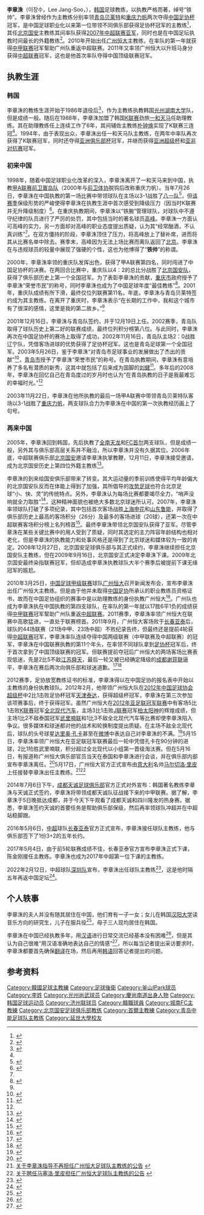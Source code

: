{{noteta|G1=足球}}
{{football manager infobox
| playername = 李章洙
| fullname = 이장수 
| englishfullname = Lee Jang-Soo
| nickname = 
| image = [[File:Lee_Jang-Soo.JPG|250px]]
| countryofbirth = {{KOR}}
| cityofbirth = [[庆尚南道|庆尚南道]][[咸安郡|咸安郡]]
| dateofbirth = {{birth date and age|1956|10|15}} 
| height = 
| position =　教练 (退役前为[[后卫|后卫]])
| currentclub = 
| years = 1980-1981<br>1981-1983<br>1983-1986
| clubs = [[釜山I'Park|大宇]]<br>[[尚州尚武足球俱乐部|陆军]] (服兵役)<br>[[济州联足球俱乐部|油公象]]
| caps(goals) = <br><br>53 (8)
| nationalyears = 
| nationalteam = 
| nationalcaps(goals) = 
| manageryears = 1987<br>1988-1991<br>1992-1995<br>1996<br>1998-2001<br>2002-2003<br>2004<br>2005-2006<br>2007-2009<br>2010-2012<br>2014<br>2016-2017<br>2022-
| managerclubs = 湖南大学<br>[[城南一和天马|一和天马]] (教练员)<br>一和天马 (助理教练)<br>[[城南一和天马|天安一和天马]]<br>[[重庆力帆|重庆力帆]]<br>[[青岛贝莱特|青岛贝莱特]]<br>[[全南天龙|全南天龙]]<br>[[FC首尔|FC首尔]]<br>[[北京国安|北京国安]]<br>[[广州恒大|广州恒大]]<br>[[成都天诚|成都天诚]]<br>[[长春亚泰|长春亚泰]]<br>[[深圳市足球俱乐部|深圳]]
}}

'''李章洙'''（이장수，Lee Jang-Soo，{{bd|1956年|10月15日|catIdx=L李}}），[[韩国|韩国]]足球教练，以执教严格而著，绰号“铁帅”。李章洙曾经作为主教练分别率领[[青岛贝莱特|青岛贝莱特]]和[[重庆力帆|重庆力帆]]两次夺得[[中国足协杯|中国足协杯]]冠军，是中国足球职业化以来第一位带领不同俱乐部获得足协杯冠军的主教练<ref name="盘点李章洙中国足迹">{{cite web|url=http://sports.sina.com.cn/j/2006-11-23/06532583408.shtml|title=李盘点李章洙中国足迹：封杀高峰 怒向假球痛宰同族|accessdate=2008-11-21|work=新浪体育|archive-date=2020-03-15|archive-url=https://web.archive.org/web/20200315041655/http://sports.sina.com.cn/j/2006-11-23/06532583408.shtml|dead-url=no}}</ref>，其任[[北京国安|北京国安]]主教练其间率队获得[[2007年中国足球超级联赛|2007年中超联赛]][[亚军|亚军]]，同时也是在中国足坛执教时间最长的外籍教练<ref>{{cite web|url=http://sports.dzwww.com/zuqiuzixun/gnzq/200704/t20070420_2117405.htm|title=李章洙:屠劲旅靠狡猾 打弱旅倒难进球|accessdate=2008-11-21|work=京华时报|archive-date=2020-03-15|archive-url=https://web.archive.org/web/20200315041706/http://sports.dzwww.com/zuqiuzixun/gnzq/200704/t20070420_2117405.htm|dead-url=no}}</ref>。2010年开始出任[[广州恒大|广州恒大]]主教练，在率队的第一年就获得[[中甲联赛|中甲联赛]]冠军幚助广州队重返中超联赛。2011年又率领广州恒大以升班马身分获得[[中超联赛|中超联赛]]冠军，这也是他首次率队夺得中国顶级联赛冠军。

==执教生涯==
===韩国===
李章洙的教练生涯开始于1986年退役后<ref name="李章洙做客新浪畅聊07国安争冠幕后的故事">{{cite web|url=http://sports.enorth.com.cn/system/2007/11/20/002359665.shtml|title=李章洙做客新浪畅聊07国安争冠幕后的故事|accessdate=2008-11-21|work=北方网|archive-date=2019-08-27|archive-url=https://web.archive.org/web/20190827114857/http://sports.enorth.com.cn/system/2007/11/20/002359665.shtml|dead-url=no}}</ref>，作为主教练执教韩国[[光州|光州]][[湖南大学_(韩国)|湖南大学]]队，但是成绩一般。随后在1988年，李章洙加盟了韩国[[K联赛|K联赛]]劲旅[[城南一和天马|一和天马]]任助理教练。其在助理教练任上连续工作了6年，其间辅佐主教练[[朴钟焕|朴钟焕]]实现了K联赛三连冠<ref name="李章洙做客新浪畅聊07国安争冠幕后的故事"/>。1994年，由于表现出众，李章洙出任一和天马队主教练，在两年中率队再次获得了K联赛冠军，同时还夺得[[亚洲俱乐部锦标赛|亚洲俱乐部杯]]冠军，并继而获得[[亚洲超级杯|亚洲超级杯]]和[[亚非对抗赛|亚非对抗赛]]冠军。

===初来中国===
1998年，随着中国足球职业化改革的深入，李章洙离开了一和天马来到中国，执教[[甲A联赛|甲A联赛]][[重庆两江竞技足球俱乐部|前卫寰岛队]]（2000年与[[中国前卫体育协会|前卫体协]]脱钩后改称重庆力帆）。当年7月26日，李章洙在中国执教的第一场比赛中带领球队在主场以3-1战胜了[[八一足球俱乐部|八一队]]<ref name="李章洙其人：两获足协杯冠军 两度求辞">{{cite web|url=http://sports.sina.com.cn/c/2006-11-20/13292578549.shtml|title=“荣誉市民”李章洙其人：两获足协杯冠军 两度求辞|accessdate=2008-11-21|work=北京晚报|archive-date=2019-08-22|archive-url=https://web.archive.org/web/20190822124951/http://sports.sina.com.cn/c/2006-11-20/13292578549.shtml|dead-url=no}}</ref>，但[[1998年中国足球甲A联赛|该赛季]]保级形势的严峻使得李章洙在执教生涯中首次感受到降级压力（因当时K联赛并无升降级制度）<ref>{{cite news|url=http://news.sohu.com/20070411/n249367013.shtml|title=李章洙“请”球迷吃火锅|work=[[北京晚报|北京晚报]]|date=2007-04-11|accessdate=2021-08-12|archive-date=2021-08-12|archive-url=https://web.archive.org/web/20210812091817/http://news.sohu.com/20070411/n249367013.shtml|dead-url=no}}</ref>。在重庆执教期间，李章洙以“铁腕”管理球队，对球队中不遵守纪律的队员进行了严厉的处罚，其中包括当时的著名球员[[高峰_(足球运动员)|高峰]]。李章洙一方面认可高峰的实力，另一方面却对高峰的职业态度提出质疑，认为其“经常酗酒，不认真训练”<ref name="盘点李章洙中国足迹"/>。在双方僵持的阶段，李章洙顶住了压力，将高峰放上了替补席，进而将其从比赛名单中除去。赛季末，高峰因为无法上场比赛而离队返回了[[北京|北京]]。李章洙在与违规球员的较量中展现了强硬的个性，这也为他博得了“'''铁帅'''”的称谓。

2000年，李章洙率领的重庆队发挥出色，获得了甲A联赛第四名，同时闯进了中国足协杯的决赛。在两回合比赛中，重庆队以4：2的总比分战胜了[[北京国安队|北京国安队]]，获得了俱乐部历史上第一个全国冠军。为了表彰李章洙的贡献，[[重庆市|重庆市]]政府授予了李章洙“荣誉市民”的称号，同时李章洙也成为了中国足球年度“最佳教练”<ref name="李章洙简介">{{cite web|url=http://www.dzwww.com/tiyu/tiyujingcaitupian/lvyinmingxing/t20040406_184253.htm|title=李章洙 简介|accessdate=2008-11-21|work=大众网|archive-date=2020-03-15|archive-url=https://web.archive.org/web/20200315041716/http://www.dzwww.com/tiyu/tiyujingcaitupian/lvyinmingxing/t20040406_184253.htm|dead-url=no}}</ref>。2001年，重庆队成绩有所下滑，最终仅位列联赛第11名，年底，李章洙与青岛贝莱特签约成为其主教练。在离开了重庆时，李章洙表示“在长期的工作中，我和这个城市有了很深的感情，这里是我的第二故乡。”<ref name="盘点李章洙中国足迹"/>

2001年12月16日，李章洙与青岛队签约，并于12月19日上任。2002赛季，青岛队取得了球队历史上第二好的联赛成绩，最终位列积分榜第八位。与此同时，李章洙再次在中国足协杯的赛场上取得了成功，2002年11月16日，青岛队主场2：0战胜辽宁队，凭借客场进球的优势获得了足协杯冠军。这也是青岛足球第一个全国冠军。2003年5月26日，鉴于李章洙“对青岛市足球事业的发展做出了杰出的贡献”<ref name="青岛人大常委会通过议案 李章洙加入“青岛籍”">{{cite web |url=http://www.chinanews.com.cn/n/2003-05-26/26/307120.html|title=青岛人大常委会通过议案 李章洙加入“青岛籍”|accessdate=2008-11-21 |work= 青岛新闻网-青岛早报}}</ref>，[[青岛市|青岛市]]授予了李章洙“荣誉市民”的称号。在青岛执教期间，李章洙有意培养了多名有潜质的新秀，这其中就包括了后来成为国脚的[[刘健_(足球运动员)|刘健]]<ref name="李章洙回想带颐中问鼎足协杯时光：那是幸运日">{{cite web|url=http://sports.sohu.com/20081117/n260685625.shtml|title=“李章洙回想带颐中问鼎足协杯时光：那是幸运日|accessdate=2008-11-21|work=青岛新闻网-青岛早报|archive-date=2020-03-15|archive-url=https://web.archive.org/web/20200315041731/https://sports.sohu.com/20081117/n260685625.shtml|dead-url=no}}</ref>。多年后的2008年，李章洙在回忆自己在青岛度过的岁月时也认为“在青岛执教的日子是我最难忘的幸福时光。”<ref name="李章洙回想带颐中问鼎足协杯时光：那是幸运日"/>

2003年11月22日，李章洙在他所执教的最后一场甲A联赛中带领青岛贝莱特队客场以3-1战胜了[[重庆力帆|重庆力帆]]，两支球队合力为李章洙在中国的第一次执教经历画上了句号。

===再来中国===
2005年，李章洙回到韩国，先后执教了[[全南天龙|全南天龙]]和[[FC首尔|FC首尔]]两支球队，但是成绩一般，另外其与俱乐部高层关系并不融洽，所以李章洙并没有久据其位。2006年底，中超联赛俱乐部[[北京国安|北京国安]]邀请李章洙执掌教鞭，12月11日，李章洙接受邀请，成为北京国安历史上第四位外籍主教练<ref name="国安正式宣布李章洙掌印 两年合同绑定正直铁帅">{{cite web|url=http://news.xinhuanet.com/sports/2006-12/03/content_5426282.htm|title=国安正式宣布李章洙掌印 两年合同绑定正直铁帅|accessdate=2008-11-21|work=新华网|archive-date=2007-01-10|archive-url=https://web.archive.org/web/20070110164652/http://news.xinhuanet.com/sports/2006-12/03/content_5426282.htm|dead-url=no}}</ref>。

李章洙的到来给国安俱乐部带来了转变。其大运动量的季前训练使得平均年龄偏大的北京国安队反而在体能上得到了加强，其所倡导的[[攻势足球|攻势足球]]也符合北京足球“小、快、灵”的传统特点。另外，李章洙认为每场比赛都要竭尽全力，“哨声没响就全力取胜”<ref name="国安演绎绝杀戏法 李章洙：哨声没响就全力取胜">{{cite web|url=http://sports.sohu.com/20070917/n252190579.shtml|title=国安演绎绝杀戏法 李章洙：哨声没响就全力取胜|accessdate=2008-11-21|work=京华时报|archive-date=2012-03-11|archive-url=https://web.archive.org/web/20120311192243/http://sports.sohu.com/20070917/n252190579.shtml|dead-url=no}}</ref>，这种精神面貌也被绝大多数北京球迷所认可。2007年，李章洙率领球队打破了多项纪录，其中包括首次客场战胜[[上海申花|上海申花]]和[[山东鲁能|山东鲁能]]，并取得了俱乐部历史上最高的客场积分（26分）及最多的客场进球（20球），还第一次在中超联赛客场积分榜上名列榜首<ref name="御林军07创14年最佳战绩 一分之差缔造悲情英雄">{{cite web|url=http://sports.sohu.com/20071114/n253257152.shtml|title=御林军07创14年最佳战绩 一分之差缔造悲情英雄|accessdate=2008-11-21|work=搜狐体育|archive-date=2007-11-16|archive-url=https://web.archive.org/web/20071116151548/http://sports.sohu.com/20071114/n253257152.shtml|dead-url=no}}</ref>。最终李章洙带领北京国安队获得了亚军。尽管李章洙在某些关键比赛中的用人受到了质疑，同时其选定的主力阵容年龄结构也相对老化，但是李章洙的执教能力和处事风格还是得到了北京球迷和媒体较为一致的肯定。2008年12月27日，北京国安足球俱乐部与其正式续约，李章洙继续担任北京国安队主教练，但在2009年9月16日，北京国安正式决定李章洙下课。2009年北京国安最终染指联赛冠军，但却造成李章洙执教球队大半个赛季后被提前下课无缘冠军的尴尬。

2010年3月25日，[[中国足球甲级联赛|中国足球甲级联赛]]球队[[广州恒大|广州恒大]]召开新闻发布会，宣布李章洙出任广州恒大主教练。但是由于他并未取得[[中国足协|中国足协]]所承认的职业教练员资格证书，故而在中国足协组织的赛事中是以助理教练的身份执教广州恒大<ref name="李章洙只是恒大助教 足协默许助理教练出席发布会">{{cite web |url=http://sports.people.com.cn/GB/14501568.html |title=李章洙只是恒大助教 足协默许助理教练出席发布会 |accessdate=2011-04-28 |work=人民网 |archive-date=2020-03-15 |archive-url=https://web.archive.org/web/20200315041752/http://sports.people.com.cn/GB/14501568.html |dead-url=no }}</ref>。广州队也成为李章洙执在中国执教的第四支球队，在率队的第一年就以17胜6平1负的成绩获得[[中甲联赛|中甲联赛]]冠军幚助广州队重返[[中超联赛|中超联赛]]。2011赛季，李章洙率领广州恒大在联赛中高歌猛进，一直处于联赛榜首。2011年9月，广州恒大客场败于[[长春亚泰|长春亚泰]]后，球队的44场联赛（21场中甲、23场中超）不败纪录告终，但最终还是提前4轮获得[[中超联赛|中超联赛]]冠军，李章洙率队连续夺得中国两级联赛（中甲联赛及中超联赛）的冠军，李章洙在中国联赛执教的第11个年头，在率领不同球队拿到[[中国足协杯|足协杯]]冠军后，终于首次拿到了中国顶级联赛的冠军。但联赛提前夺冠后广州恒大的两场客场比赛表现低迷，先是2比5不敌[[江苏舜天足球俱乐部|江苏舜天]]，最后一轮又被已经确定降级的[[成都谢菲联|成都谢菲联]]逼平，李章洙在赛后两次向俱乐部和球迷道歉。<ref>{{cite web|url=http://sports.sohu.com/20111028/n323791866.shtml|title=李章洙：向媒体和球迷道歉 队委会就是河水逆流|accessdate=2011-10-28|work=搜狐体育|archive-date=2020-03-15|archive-url=https://web.archive.org/web/20200315041759/https://sports.sohu.com/20111028/n323791866.shtml|dead-url=no}}</ref><ref>{{cite web|url=http://sports.sohu.com/20111103/n324323098.shtml|title=李章洙向许家印道歉 穆里奇调侃：MVP舍我其谁|accessdate=2011-11-03|work=搜狐体育|archive-date=2020-03-15|archive-url=https://web.archive.org/web/20200315041806/https://sports.sohu.com/20111103/n324323098.shtml|dead-url=no}}</ref>

2012赛季，足协放宽教练证书的标准，李章洙得以在中国足协的报名表中开始以主教练的身份执教球队。2012年2月，他带领广州恒大队在[[2012年中国足球协会超级杯|2012年中国足球协会超级杯]]中2比1击败足协杯冠军[[天津泰达足球俱乐部|天津泰达]]，获得超级杯冠军，李章洙在第三次参加该项赛事后，终于获得冠军。虽然广州恒大在[[2012年亚足联冠军联赛|2012年亚足联冠军联赛]]中有客场5比1击败[[K联赛|K联赛]]冠军[[全北现代汽车|全北现代汽车]]，主场3比1击败[[J联赛|J联赛]]冠军[[柏太阳神|柏太阳神]]的辉煌成绩，但主场1比2不敌泰国冠军[[武里喃联足球俱乐部|武里喃联]]和1比3不敌全北现代汽车等比赛却使李章洙陷入争议。很多媒体和球迷都对他的战术和轮换制度提出质疑。在主场不敌全北现代后，球队的头号球星[[达里奥·孔卡|达里奥·孔卡]]甚至在[[新浪微博|微博]]中表达自己对李章洙的不满。<ref>{{cite web|url=http://sports.sina.com.cn/j/2012-05-03/01536046544.shtml|title=孔卡急了！3句话质问李章洙:为什么轮休的总是我?|accessdate=2012-05-03|work=新浪体育|archive-date=2020-03-15|archive-url=https://web.archive.org/web/20200315041805/http://sports.sina.com.cn/j/2012-05-03/01536046544.shtml|dead-url=no}}</ref>5月15日，李章洙率领广州恒大在亚足联冠军联赛最后一轮中凭借孔卡在90分钟的进球，2比1险胜武里喃联，积分超过全北现代以小组第一晋级淘汰赛。但在5月16日，有报道称广州恒大俱乐部官员当天在泰国和李章洙进行会谈，并在俱乐部内部宣布李章洙离任。<ref>{{cite web|url=http://sports.sina.com.cn/j/2012-05-16/14036063745.shtml|title=恒大将正式宣布李章洙下课 球员教练微博深情告别|accessdate=2012-05-15|work=新浪体育|archive-date=2020-03-15|archive-url=https://web.archive.org/web/20200315041809/http://sports.sina.com.cn/j/2012-05-16/14036063745.shtml|dead-url=no}}</ref>5月17日，广州恒大官方正式宣布由[[意大利|意大利]]名帅[[马尔切洛·里皮|马尔切洛·里皮]]上任接替李章洙出任主教练。<ref>[http://www.gzevergrandefc.com/show_content.php?id=4053 关于李章洙指导不再担任广州恒大足球队主教练的公告] {{webarchive|url=https://web.archive.org/web/20120523054329/http://www.gzevergrandefc.com/show_content.php?id=4053 |date=2012-05-23 }}</ref><ref>[http://www.gzevergrandefc.com/show_content.php?id=4054 关于聘任马塞洛·里皮担任广州恒大足球队主教练的公告] {{webarchive|url=https://archive.is/20121209001848/http://www.gzevergrandefc.com/show_content.php?id=4054 |date=2012-12-09 }}</ref>

2014年7月6日下午，[[成都天诚足球俱乐部|成都天诚足球俱乐部]]官方正式对外宣布：韩国著名教练李章洙与天诚正式签约，李章洙将带领成都天诚队征战接下来的中甲联赛。据了解，李章洙于5日晚抵达成都，并于今天下午观看了成都天诚和四川隆发的热身赛。据悉，李章洙签约天诚的首要任务是帮助俱乐部保级，然后再率领球队冲超并在中超站稳脚跟。

2016年5月6日，[[中超|中超]]球队[[长春亚泰|长春亚泰]]官方正式宣布，李章洙接任球队主教练，他与俱乐部签下了1份3+2的五年长约。

2017年5月4日，由于前5轮联赛成绩不佳，长春亚泰官方宣布李章洙正式下课，陈金刚接任主教练。李章洙也成为2017年中超第一位下课的主教练。

2022年2月12日，中超球队[[深圳市足球俱乐部|深圳队]]宣布，李章洙出任球队主教练<ref>{{cite news|language=hans|url=http://www.sznews.com/news/content/2022-02/13/content_24929656.htm?prolongation=1|title=“铁帅”李章洙执教深足|publisher=深圳商報|author=|via=深圳新聞網|date=2022-02-13|accessdate=2022-05-31|archive-date=|archive-url=|dead-url=no}}</ref>，这是他时隔五年再返中国足坛<ref>{{cite news|language=hans|url=http://www.sznews.com/news/content/2022-02/17/content_24939241.htm|title=李章洙：奔着冠军梦来深圳|publisher=深圳特區報|author=徐松|via=深圳新聞網|date=2022-02-17|accessdate=2022-05-31|archive-date=2022-05-31|archive-url=https://web.archive.org/web/20220531012050/http://www.sznews.com/news/content/2022-02/17/content_24939241.htm|dead-url=no}}</ref>。

==个人轶事==
李章洙的夫人并没有随其居住在中国，他们育有一子一女；女儿在韩国[[汉阳大学|汉阳大学]]读音乐方向的研究生，儿子在服兵役<ref name="李章洙：找媳妇“有一套”管孩子“简单粗暴”">{{cite web|url=http://sports.sohu.com/20070917/n252190579.shtml|title=李章洙：找媳妇“有一套”管孩子“简单粗暴”|accessdate=2008-11-21|work=京华时报|archive-date=2012-03-11|archive-url=https://web.archive.org/web/20120311192243/http://sports.sohu.com/20070917/n252190579.shtml|dead-url=no}}</ref>，母子三人现均居住在韩国。

李章洙在中国已经执教多年，用[[汉语|汉语]]进行日常交流已经基本没有困难<ref>{{Cite web |url=http://sports.sina.com.cn/j/2011-01-06/10365396649.shtml |title=韩国两铁帅比拼中文功底 李章洙自豪出身名牌大学 |access-date=2015-06-18 |archive-date=2020-03-15 |archive-url=https://web.archive.org/web/20200315041824/http://sports.sina.com.cn/j/2011-01-06/10365396649.shtml |dead-url=no }}</ref>，但是其认为自己很难“用汉语准确地表达自己的情感”<ref name="双面李章洙：固执已见不听人言 处事圆滑老油条">{{cite web|url=http://sports.cnwest.com/content/2007-11/05/content_1065696_4.htm|title=双面李章洙：固执已见不听人言 处事圆滑老油条|accessdate=2008-11-21|work=搜狐体育|archive-url=https://web.archive.org/web/20150618152644/http://sports.cnwest.com/content/2007-11/05/content_1065696_4.htm|archive-date=2015-06-18|dead-url=yes}}</ref>，所以每当记者提出采访要求时，李章洙都要首先确保[[翻译|翻译]]在场，然后再用[[韩语|韩语]]回答记者提出的问题。

==参考资料==
{{reflist}}

{{历届中国足球顶级联赛最佳教练}}
{{青岛中能主教练}}
{{广州足球队主教练}}
{{2007年中超分类名单北京}}
{{2008年中超分类名单北京}}
{{2009年北京国安名单}}
{{2010年中甲分类名单广州}}
{{2011年中超分类名单广州}}
{{2012年中超分类名单广州恒大}}
{{2014年中甲分类名单成都}}
{{2016年中超分类名单长春}}
{{2017年中超分类名单长春}}

{{DEFAULTSORT:Lee Jang-Soo}}
[[Category:韓國足球主教練|Category:韓國足球主教練]]
[[Category:足球後衛|Category:足球後衛]]
[[Category:釜山IPark球员|Category:釜山IPark球员]]
[[Category:李姓|Category:李姓]]
[[Category:光州尚武球员|Category:光州尚武球员]]
[[Category:慶尚南道出身人物|Category:慶尚南道出身人物]]
[[Category:韩国足球运动员|Category:韩国足球运动员]]
[[Category:济州联球员|Category:济州联球员]]
[[Category:韓職球員|Category:韓職球員]]
[[Category:城南FC主教練|Category:城南FC主教練]]
[[Category:北京国安足球俱乐部教练|Category:北京国安足球俱乐部教练]]
[[Category:首爾主教練|Category:首爾主教練]]
[[Category:青岛中能足球队主教练|Category:青岛中能足球队主教练]]
[[Category:延世大學校友|Category:延世大學校友]]